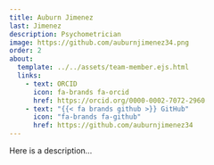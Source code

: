 ```yaml
---
title: Auburn Jimenez
last: Jimenez
description: Psychometrician
image: https://github.com/auburnjimenez34.png
order: 2
about:
  template: ../../assets/team-member.ejs.html
  links:
    - text: ORCID
      icon: fa-brands fa-orcid
      href: https://orcid.org/0000-0002-7072-2960
    - text: "{{< fa brands github >}} GitHub"
      icon: "fa-brands fa-github"
      href: https://github.com/auburnjimenez34
---
```


Here is a description...
